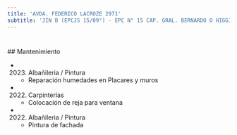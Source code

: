 ```yaml
---
title: 'AVDA. FEDERICO LACROZE 2971'
subtitle: 'JIN B (EPCJS 15/09°) - EPC N° 15 CAP. GRAL. BERNARDO O HIGGINS - EPA N° 15 CAP. GRAL. BERNARDO O HIGGINS'
---
```


#


 ## Mantenimiento

*  (2023) Albañileria / Pintura 
    + Reparación humedades en Placares y muros

*  (2022) Carpinterías 
    + Colocación de reja para ventana

*  (2022) Albañileria / Pintura 
    + Pintura de fachada



